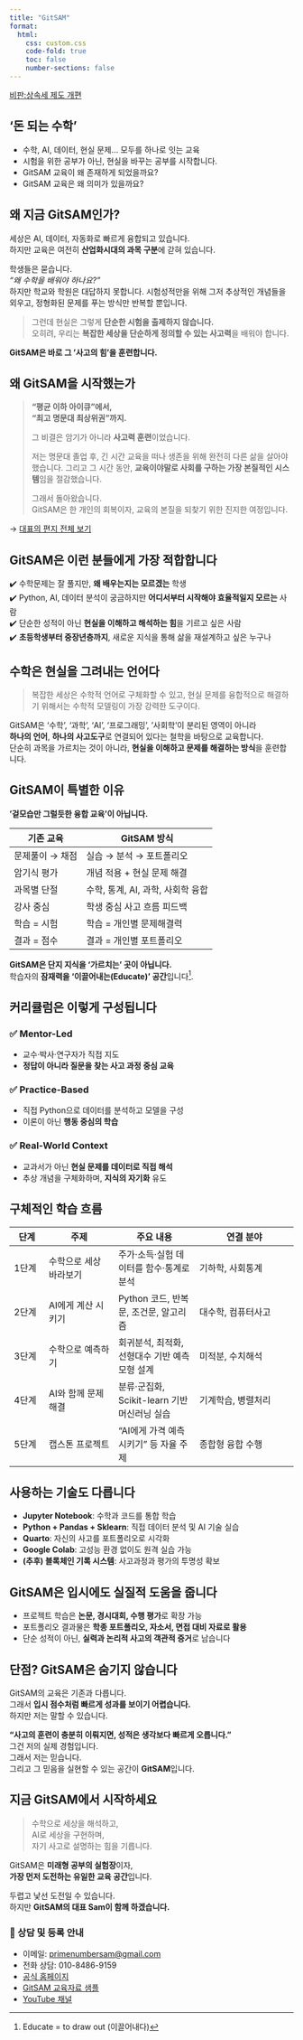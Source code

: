 ```yaml
---
title: "GitSAM"
format:
  html:
    css: custom.css
    code-fold: true
    toc: false
    number-sections: false
---
```


[비판:상속세 제도 개편](https://www.gitsam.com/1b8d716ee0de805dab82e3d4536604bb?pvs=4)


## '돈 되는 수학'

- 수학, AI, 데이터, 현실 문제… 모두를 하나로 잇는 교육  
- 시험을 위한 공부가 아닌, 현실을 바꾸는 공부를 시작합니다.
- GitSAM 교육이 왜 존재하게 되었을까요? 
- GitSAM 교육은 왜 의미가 있을까요? 


## 왜 지금 GitSAM인가?

세상은 AI, 데이터, 자동화로 빠르게 융합되고 있습니다.  
하지만 교육은 여전히 **산업화시대의 과목 구분**에 갇혀 있습니다.

학생들은 묻습니다.  
_“왜 수학을 배워야 하나요?”_  
하지만 학교와 학원은 대답하지 못합니다. 
시험성적만을 위해 그저 추상적인 개념들을 외우고, 정형화된 문제를 푸는 방식만 반복할 뿐입니다.

> 그런데 현실은 그렇게 **단순한 시험을 출제하지 않습니다.**  
> 오히려, 우리는 **복잡한 세상을 단순하게 정의할 수 있는 사고력**을 배워야 합니다.

**GitSAM은 바로 그 ‘사고의 힘’을 훈련합니다.**


## 왜 GitSAM을 시작했는가

> **“평균 이하 아이큐”에서,  
> “최고 명문대 최상위권”까지.**  
>  
> 그 비결은 암기가 아니라 
> **사고력 훈련**이었습니다.  
>  
> 저는 명문대 졸업 후, 긴 시간 교육을 떠나 생존을 위해 완전히 다른 삶을 살아야 했습니다. 그리고 그 시간 동안, **교육이야말로 사회를 구하는 가장 본질적인 시스템**임을 절감했습니다.  
>  
> 그래서 돌아왔습니다.  
> GitSAM은 한 개인의 회복이자, 교육의 본질을 되찾기 위한 진지한 여정입니다.

→ [대표의 편지 전체 보기](about.qmd)


## GitSAM은 이런 분들에게 가장 적합합니다

✔️ 수학문제는 잘 풀지만, **왜 배우는지는 모르겠는** 학생  
✔️ Python, AI, 데이터 분석이 궁금하지만 **어디서부터 시작해야 효율적일지 모르는** 사람  
✔️ 단순한 성적이 아닌 **현실을 이해하고 해석하는 힘**을 기르고 싶은 사람  
✔️ **초등학생부터 중장년층까지**, 새로운 지식을 통해 삶을 재설계하고 싶은 누구나


## 수학은 현실을 그려내는 언어다

> 복잡한 세상은 수학적 언어로 구체화할 수 있고, 현실 문제를 융합적으로 해결하기 위해서는 수학적 모델링이 가장 강력한 도구이다.

GitSAM은 ‘수학’, ‘과학’, ‘AI’, ‘프로그래밍’, ‘사회학’이 분리된 영역이 아니라  
**하나의 언어**, **하나의 사고도구**로 연결되어 있다는 철학을 바탕으로 교육합니다.  
단순히 과목을 가르치는 것이 아니라, **현실을 이해하고 문제를 해결하는 방식**을 훈련합니다.


## GitSAM이 특별한 이유  
**'겉모습만 그럴듯한 융합 교육'이 아닙니다.**

| 기존 교육 | GitSAM 방식 |
|------------------|--------------|
| 문제풀이 → 채점 | 실습 → 분석 → 포트폴리오 |
| 암기식 평가 | 개념 적용 + 현실 문제 해결 |
| 과목별 단절 | 수학, 통계, AI, 과학, 사회학 융합 |
| 강사 중심 | 학생 중심 사고 흐름 피드백 |
| 학습 = 시험 | 학습 = 개인별 문제해결력 |
| 결과 = 점수 | 결과 = 개인별 포트폴리오 |

**GitSAM은 단지 지식을 '가르치는' 곳이 아닙니다.**  
학습자의 **잠재력을 '이끌어내는(Educate)' 공간**입니다[^1].

[^1]: Educate = to draw out (이끌어내다)


## 커리큘럼은 이렇게 구성됩니다

### ✅ Mentor-Led  
- 교수·박사·연구자가 직접 지도  
- **정답이 아니라 질문을 찾는 사고 과정 중심 교육**

### ✅ Practice-Based  
- 직접 Python으로 데이터를 분석하고 모델을 구성  
- 이론이 아닌 **행동 중심의 학습**

### ✅ Real-World Context  
- 교과서가 아닌 **현실 문제를 데이터로 직접 해석**  
- 추상 개념을 구체화하며, **지식의 자기화** 유도


## 구체적인 학습 흐름

::: {.responsive-table}

| 단계 | 주제 | 주요 내용 | 연결 분야 |
|------|------------|--------------|-----------------|
| 1단계 | 수학으로 세상 바라보기 | 주가·소득·실험 데이터를 함수·통계로 분석 | 기하학, 사회통계 |
| 2단계 | AI에게 계산 시키기 | Python 코드, 반복문, 조건문, 알고리즘 | 대수학, 컴퓨터사고 |
| 3단계 | 수학으로 예측하기 | 회귀분석, 최적화, 선형대수 기반 예측모형 설계 | 미적분, 수치해석 |
| 4단계 | AI와 함께 문제해결 | 분류·군집화, Scikit-learn 기반 머신러닝 실습 | 기계학습, 병렬처리 |
| 5단계 | 캡스톤 프로젝트 | “AI에게 가격 예측시키기” 등 자율 주제 | 종합형 융합 수행 |

:::


## 사용하는 기술도 다릅니다

- **Jupyter Notebook**: 수학과 코드를 통합 학습  
- **Python + Pandas + Sklearn**: 직접 데이터 분석 및 AI 기술 실습  
- **Quarto**: 자신의 사고를 포트폴리오로 시각화  
- **Google Colab**: 고성능 환경 없이도 원격 실습 가능  
- **(추후) 블록체인 기록 시스템**: 사고과정과 평가의 투명성 확보


## GitSAM은 입시에도 실질적 도움을 줍니다

- 프로젝트 학습은 **논문, 경시대회, 수행 평가**로 확장 가능  
- 포트폴리오 결과물은 **학종 포트폴리오, 자소서, 면접 대비 자료로 활용**  
- 단순 성적이 아닌, **실력과 논리적 사고의 객관적 증거**로 남습니다


## 단점? GitSAM은 숨기지 않습니다

GitSAM의 교육은 기존과 다릅니다.  
그래서 **입시 점수처럼 빠르게 성과를 보이기 어렵습니다.**  
하지만 저는 말할 수 있습니다.  

**“사고의 훈련이 충분히 이뤄지면, 성적은 생각보다 빠르게 오릅니다.”**  
그건 저의 실제 경험입니다.  
그래서 저는 믿습니다.  
그리고 그 믿음을 실현할 수 있는 공간이 **GitSAM**입니다.


## 지금 GitSAM에서 시작하세요

> 수학으로 세상을 해석하고,  
>  AI로 세상을 구현하며,  
>  자기 사고로 설명하는 힘을 기릅니다.  

GitSAM은 **미래형 공부의 실험장**이자,  
**가장 먼저 도전하는 유일한 교육 공간**입니다.  

두렵고 낯선 도전일 수 있습니다.  
하지만 **GitSAM의 대표 Sam이 함께 하겠습니다.**


### 📌 상담 및 등록 안내  
- 이메일: [primenumbersam@gmail.com](mailto:primenumbersam@gmail.com)  
- 전화 상담: 010-8486-9159  
- [공식 홈페이지](https://www.gitsam.com)  
- [GitSAM 교육자료 샘플](https://primenumbersam.github.io/)  
- [YouTube 채널](https://www.youtube.com/@primenumbersam)






